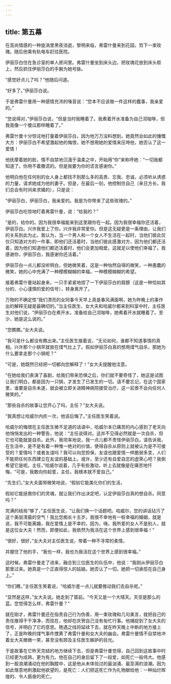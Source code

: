 ```yaml
---
---
---
```

title: 第五幕
---



在高尚情感的一种旋涡里黑夜消逝，黎明来临，弗雷什曼来到花园，剪下一束玫瑰。随后他乘有轨电车赶往医院。

伊丽莎白住在急诊室的单人房间里。弗雷什曼坐到床头边，把玫瑰花放到床头柜上，然后抓住伊丽莎白的手腕为她号脉。

“感觉好点儿了吗？”他随后问道。

“好多了。”伊丽莎白说。

于是弗雷什曼用一种感情充沛的嗓音说：“您本不应该做一件这样的蠢事，我亲爱的。”

“您说得对，”伊丽莎白说，“但是当时我睡着了。我煮着开水准备为自己沏咖啡，但我竟像一个傻瓜那样睡着了。”

弗雷什曼十分惊诧地打量着伊丽莎白，因为他万万没料想到，她竟然会如此的慷慨大方：伊丽莎白不希望激起他的悔恨，她不想用她的爱情来压垮他，她否认了这一爱情！

他抚摩着她的脸，情不自禁地沉湎于温柔之中，开始用“你”来称呼她：“一切我都知道了。你用不着撒谎的。但是我要为你的谎言感谢你。”

他明白他在任何别的女人身上都找不到那么多的高贵、忘我、忠诚，必须听从诱惑的力量，请求她成为他的妻子。但是，在最后一刻，他控制住自己（来日方长，我们总会有时间来求婚的），只是说：

“伊丽莎白，伊丽莎白，我亲爱的。我是为你带来了这些玫瑰的。”

伊丽莎白吃惊地盯着弗雷什曼，说：“给我的？”

“是的，给你的。因为我很幸福能来到这里跟你在一起。因为我很幸福你还活着，伊丽莎白。兴许我爱上了你。兴许我非常爱你。但是这无疑更是一条理由，让我们的关系到此为止。我认为，当一个男人和一个女人不生活在一起时，当他们彼此仅仅只知道对方的一件事，即他们还活着时，当他们彼此感激对方，因为他们都还活着，因为他们知道他们都还活着时，他们会更加相爱。这就足以使他们幸福了。我感谢你，伊丽莎白，我感谢你还活着。”

伊丽莎白一点儿都没听明白，但她微笑着，这是一种怡然自得的微笑，一种愚蠢的微笑，她的心中充满了一种模模糊糊的幸福，一种模模糊糊的希望。

接着弗雷什曼站起身来，一只手紧紧地捏了一下伊丽莎白的肩膀（这是一种恰如其分的、小心谨慎的爱的信号），转身离开了。

万物的不确定性“我们漂亮的女同事今天早上真是春风满面啊，她为昨晚上的事作出的解释无疑是最确切的。”当主任医生、女大夫和哈威尔都来到科室中时，主任医生对他们说，“伊丽莎白在煮开水，准备给自己沏咖啡，她煮着开水就睡着了。至少，她是这么说的。”

“您瞧瞧。”女大夫说。

“我可是什么都没有瞧出来。”主任医生接着说，“无论如何，谁都不知道事情的真相。兴许那个小锅早就放在煤气灶上了。假如伊丽莎白真的想用煤气自杀，那她为什么要拿走那个小锅呢？”

“可是，她既然已经把一切都向您解释了！”女大夫提醒他注意。

“在她给我们表演了喜剧，给我们带来恐惧之后，你们就不要奇怪了，她这是试图让我们明白，都是因为一只锅，才发生了已发生的一切。请不要忘记，在这个国家里，谁要是自杀未遂，就会被立即关进精神病院接受治疗。这一前景不会向任何人微笑的。”

“那些自杀的故事让您开心了吗，主任？”女大夫说。

“我真想让哈威尔内疚一次，他该后悔了。”主任医生笑着说。

哈威尔的悔恨在主任医生微不足道的话语中，哈威尔本已痛苦的内心感到了老天向他悄悄发出的一种警告，他说：“主任说得对。这并不见得必然就是一次自杀，但它也可能就是自杀。此外，我坦率地说，我一点儿都不责怪伊丽莎白。请告诉我，在生活中，是不是有着一种惟一绝对的价值，使得自杀从原则上就被认为是不可接受的？爱情吗？或者友谊吗？我可以向您担保，友谊也跟爱情一样脆弱多变，人们不能把任何东西建立在友谊的基础上。或许，至少还有自爱自恋的虚荣心吧？我倒希望它是呢。主任，”哈威尔说着，几乎有些激动，听上去就像是在痛苦地忏悔，“可是，我敢向你起誓，主任，我根本就不爱自己。”

“先生们，”女大夫面带微笑地说，“假如它能美化你们的生活，

假如它能拯救你们的灵魂，就让我们作出决定吧，认定伊丽莎白真的想自杀。同意吗？”

完满的结局“够了，”主任医生说，“让我们换一个话题吧。哈威尔，您的讲话玷污了这个美丽清晨的空气！我比您痴长十五岁。我很不幸地有一桩幸福的婚姻，就是说，我不可能离婚，我在爱情上是不幸的，因为，嗨，我所爱的女人不是别人，就是这位女大夫！然而，即便如此，我依然为我活在这个世界上感到很幸福！”

“很好，很好，”女大夫对主任医生说，带着一种不寻常的柔情，

并握住了他的手，“我也一样，我也为我活在这个世界上感到很幸福。”

这时候，弗雷什曼走了进来，融合到三位医生的队伍中，他说：“我刚从伊丽莎白那里过来。她真是一个正直得惊人的姑娘。她否认了一切。她把一切承揽在自己身上。”

“你们瞧，”主任医生笑着说，“哈威尔差一点儿就要推动我们去自杀呢。”

“显然是这样，”女大夫说。她走到了窗前。“今天又是一个大晴天。天空是那么的蓝。您觉得怎么样，弗雷什曼？”

就在刚才，弗雷什曼还在指责自己行为伪善，用一束玫瑰和几句美言，就把自己的责任推得干干净净，而现在，他却在庆贺自己没有匆忙行事。他捕捉到了女大夫的信号，并明白了它的意思。艳遇之线将延续下去，就在昨天晚上中断的地方接上了，正是昨晚的煤气事件搅黄了弗雷什曼和女大夫的幽会。弗雷什曼情不自禁地冲着女大夫微微一笑，甚至没有顾及主任医生嫉妒的目光。

于是故事在它昨天完结的地方继续下去，但是弗雷什曼觉得，自己回到这故事中时已经更为成熟，更为有力。他在自己的身后留下了一段爱，如死亡一般伟大。他感到一股浪潮涌动在他的胸膛中，这是他从未体验过的最汹涌、最澎湃的浪潮。因为如此惬意地刺激起他欲望的，是死亡：人们把这死亡作为礼物献给他：一种灿烂辉煌的、令人振奋的死亡。